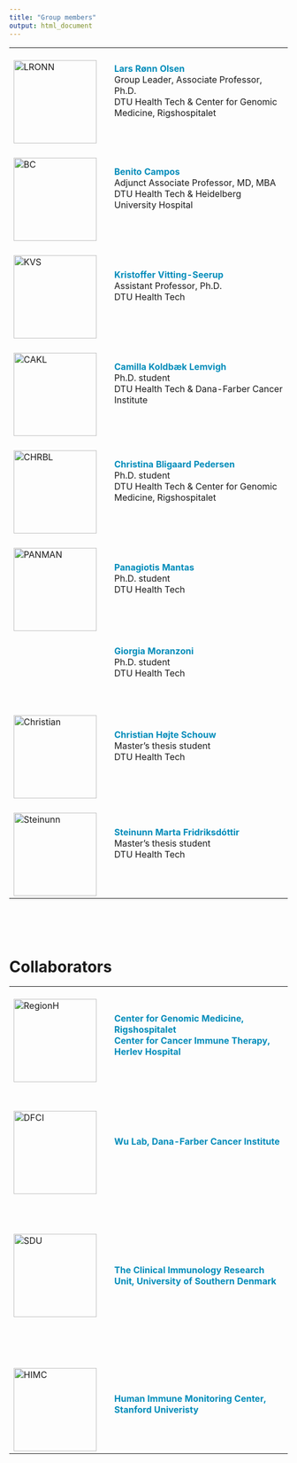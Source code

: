 ```yaml
---
title: "Group members"
output: html_document
---
```


<!-- Add icon library -->
<link rel="stylesheet" href="https://cdnjs.cloudflare.com/ajax/libs/font-awesome/4.7.0/css/font-awesome.min.css">


|            |   |                                    |
|------------|---|------------------------------------------------------------------------------------------------|
|<br>![LRONN](images/LRONN.png){width=150px}<br>   |   | <span style="color: #008CBA;">**Lars Rønn Olsen**</span><br>Group Leader, Associate Professor, Ph.D.<br>DTU Health Tech & Center for Genomic Medicine, Rigshospitalet   <br> <br>   <a href="mailto:lronn@dtu.dk" class="fa fa-envelope"></a>   <a href="https://www.linkedin.com/in/larsronnolsen/" class="fa fa-linkedin"></a>   <a href="https://github.com/biosurf/" class="fa fa-github"></a>    |
|<br>![BC](images/BC.jpeg){width=150px}<br>   |   | <span style="color: #008CBA;">**Benito Campos**</span><br>Adjunct Associate Professor, MD, MBA<br>DTU Health Tech & Heidelberg University Hospital   <br> <br>   <a href="mailto:b_campos@young-alliance.org" class="fa fa-envelope"></a>    |
|<br>![KVS](images/KVS.png){width=150px}<br>   |   | <span style="color: #008CBA;">**Kristoffer Vitting-Seerup**</span>   <br>   Assistant Professor, Ph.D.<br>DTU Health Tech<br> <br><a href="mailto:kristoffer.vittingseerup@bio.ku.dk" class="fa fa-envelope"></a>   <a href="https://www.linkedin.com/in/kristoffervs/" class="fa fa-linkedin"></a>                       |
|<br>![CAKL](images/CAKL.png){width=150px}<br>   |   | <span style="color: #008CBA;">**Camilla Koldbæk Lemvigh**</span>   <br>   Ph.D. student<br>DTU Health Tech & Dana-Farber Cancer Institute <br> <br><a href="mailto:cakl@dtu.dk" class="fa fa-envelope"></a>   <a href="https://www.linkedin.com/in/camilla-lemvigh/" class="fa fa-linkedin"></a>                       |
|<br>![CHRBL](images/CHRBL.png){width=150px}<br>   |   | <span style="color: #008CBA;">**Christina Bligaard Pedersen**</span>    <br>    Ph.D. student<br>DTU Health Tech & Center for Genomic Medicine, Rigshospitalet  <br><br>   <a href="mailto:chrbl@dtu.dk" class="fa fa-envelope"></a>   <a href="https://www.linkedin.com/in/bligaard/" class="fa fa-linkedin"></a>      <a href="https://github.com/cbligaard/" class="fa fa-github"></a>   |
|<br>![PANMAN](images/PANMAN.png){width=150px}<br>   |   | <span style="color: #008CBA;">**Panagiotis Mantas**</span>    <br>   Ph.D. student<br>DTU Health Tech <br><br><a href="mailto:panman@dtu.dk" class="fa fa-envelope"></a>|
|<br><br><br><br><br><br>|   | <span style="color: #008CBA;">**Giorgia Moranzoni**</span>    <br>  Ph.D. student<br>DTU Health Tech <br><br><a href="mailto:gimo@dtu.dk" class="fa fa-envelope"></a> |
|<br>![Christian](images/Christian.jpg){width=150px}<br>  |   | <span style="color: #008CBA;">**Christian Højte Schouw**</span>    <br>  Master's thesis student<br>DTU Health Tech <br><br> <a href="https://www.linkedin.com/in/christian-højte-schouw-747942113/" class="fa fa-linkedin"></a> |
|<br>![Steinunn](images/Steinunn.jpg){width=150px}<br>   |   | <span style="color: #008CBA;">**Steinunn Marta Fridriksdóttir**</span>    <br>  Master's thesis student<br>DTU Health Tech <br><br> <a href="https://www.linkedin.com/in/steinunnmf/" class="fa fa-linkedin"></a> |

<br><br><br>


# Collaborators
|            |   |                                    |
|------------|---|------------------------------------------------------------------------------------------------|
|<br>![RegionH](images/RegionH.png){width=150px}<br>   |   | <span style="color: #008CBA;">**Center for Genomic Medicine, Rigshospitalet**<br>**Center for Cancer Immune Therapy, Herlev Hospital**</span>   |
|            |   |                                    |
|<br><br>![DFCI](images/DFCI.png){width=150px}<br>   |   | <span style="color: #008CBA;">**Wu Lab, Dana-Farber Cancer Institute**</span>      |
|            |   |                                    |
|<br><br><br>![SDU](images/SDU.jpg){width=150px}<br><br><br><br>   |   | <span style="color: #008CBA;">**The Clinical Immunology Research Unit, University of Southern Denmark**</span>  |
|            |   |                                    |
|<br>![HIMC](images/Stanford.png){width=150px}<br>   |   | <span style="color: #008CBA;">**Human Immune Monitoring Center, Stanford Univeristy**</span>  |

